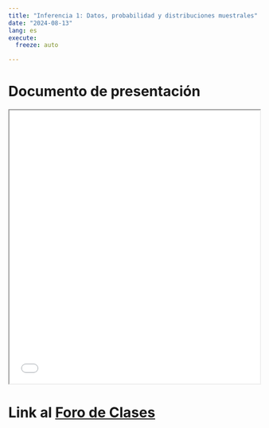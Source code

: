 ```yaml
---
title: "Inferencia 1: Datos, probabilidad y distribuciones muestrales"
date: "2024-08-13"
lang: es
execute:
  freeze: auto   

---
```


# Documento de presentación

<iframe src=/slides/02_inferencia1.html height="550" width=100% allowfullscreen="true">
</iframe> 

# Link al [Foro de Clases](/content/foro-clases.qmd)